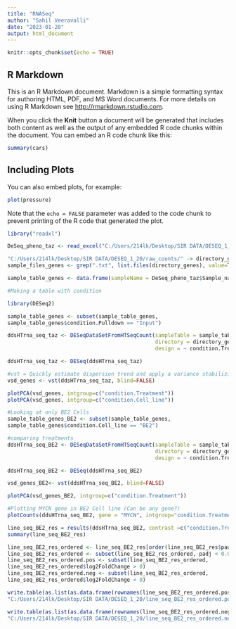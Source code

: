 ---
title: "RNASeq"
author: "Sahil Veeravalli"
date: "2023-01-20"
output: html_document
---

```{r setup, include=FALSE}
knitr::opts_chunk$set(echo = TRUE)
```

## R Markdown

This is an R Markdown document. Markdown is a simple formatting syntax for authoring HTML, PDF, and MS Word documents. For more details on using R Markdown see <http://rmarkdown.rstudio.com>.

When you click the **Knit** button a document will be generated that includes both content as well as the output of any embedded R code chunks within the document. You can embed an R code chunk like this:

```{r cars}
summary(cars)
```

## Including Plots

You can also embed plots, for example:

```{r pressure, echo=FALSE}
plot(pressure)
```

Note that the `echo = FALSE` parameter was added to the code chunk to prevent printing of the R code that generated the plot.

```{r}
library("readxl")
```


```{r}
DeSeq_pheno_taz <- read_excel("C:/Users/214lk/Desktop/SIR DATA/DESEQ_1_20/RNASeq_pheno_taz.xlsx")
```

```{r}
"C:/Users/214lk/Desktop/SIR DATA/DESEQ_1_20/raw_counts/" -> directory_genes
sample_files_genes <- grep(".txt", list.files(directory_genes), value=TRUE)

sample_table_genes <- data.frame(sampleName = DeSeq_pheno_taz$Sample_name, fileName = DeSeq_pheno_taz$file_Name, condition = DeSeq_pheno_taz)

#Making a table with condition

```

```{r}
library(DESeq2)
```

```{r}
sample_table_genes <- subset(sample_table_genes,
sample_table_genes$condition.Pulldown == "Input")
```

```{r}
ddsHTrna_seq_taz <- DESeqDataSetFromHTSeqCount(sampleTable = sample_table_genes,
                                               directory = directory_genes,
                                               design = ~ condition.Treatment)
```

```{r}
ddsHTrna_seq_taz <- DESeq(ddsHTrna_seq_taz)

```
```{r}
#vst = Quickly estimate dispersion trend and apply a variance stabilizing transformation
vsd_genes <- vst(ddsHTrna_seq_taz, blind=FALSE)
```
```{r}
plotPCA(vsd_genes, intgroup=c("condition.Treatment"))
plotPCA(vsd_genes, intgroup=c("condition.Cell_line"))
```
```{r}
#Looking at only BE2 Cells
sample_table_genes_BE2 <- subset(sample_table_genes,
sample_table_genes$condition.Cell_line == "BE2")
```

```{r}
#comparing treatments
ddsHTrna_seq_BE2 <- DESeqDataSetFromHTSeqCount(sampleTable = sample_table_genes_BE2,
                                               directory = directory_genes,
                                               design = ~ condition.Treatment)

```

```{r}
ddsHTrna_seq_BE2 <- DESeq(ddsHTrna_seq_BE2)


```
```{r}
vsd_genes_BE2<- vst(ddsHTrna_seq_BE2, blind=FALSE)
```

```{r}
plotPCA(vsd_genes_BE2, intgroup=c("condition.Treatment"))
```

```{r}
#Plotting MYCN gene in BE2 Cell line (Can be any gene?)
plotCounts(ddsHTrna_seq_BE2, gene = "MYCN", intgroup="condition.Treatment")
```
```{r}
line_seq_BE2_res = results(ddsHTrna_seq_BE2, contrast =c("condition.Treatment", "DMSO", "Taz"))
summary(line_seq_BE2_res)
```

```{r}
line_seq_BE2_res_ordered <- line_seq_BE2_res[order(line_seq_BE2_res$padj),]
line_seq_BE2_res_ordered <- subset(line_seq_BE2_res_ordered, padj < 0.05)
line_seq_BE2_res_ordered.pos <- subset(line_seq_BE2_res_ordered,
line_seq_BE2_res_ordered$log2FoldChange > 0)
line_seq_BE2_res_ordered.neg <- subset(line_seq_BE2_res_ordered,
line_seq_BE2_res_ordered$log2FoldChange < 0)

```

```{r}
write.table(as.list(as.data.frame(rownames(line_seq_BE2_res_ordered.pos))), 
"C:/Users/214lk/Desktop/SIR DATA/DESEQ_1_20/line_seq_BE2_res_ordered.pos.txt", quote = FALSE, row.names = FALSE)

write.table(as.list(as.data.frame(rownames(line_seq_BE2_res_ordered.neg))), 
"C:/Users/214lk/Desktop/SIR DATA/DESEQ_1_20/line_seq_BE2_res_ordered.neg.txt", quote = FALSE, row.names = FALSE)
```



